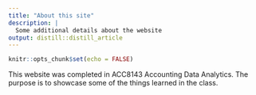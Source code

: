 ```yaml
---
title: "About this site"
description: |
  Some additional details about the website
output: distill::distill_article
---
```


```r
knitr::opts_chunk$set(echo = FALSE)
```

This website was completed in ACC8143 Accounting Data Analytics. The purpose is to showcase some of the things learned in the class.
